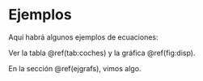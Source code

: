 ```r
```
# Ejemplos

Aquí habrá algunos ejemplos de ecuaciones:

\begin{equation}
f(x)=\int g(u)\,du
 (\#eq:integral)
\end{equation}



Ver la tabla \@ref(tab:coches) y la gráfica \@ref(fig:disp).

En la sección \@ref(ejgrafs), vimos algo.